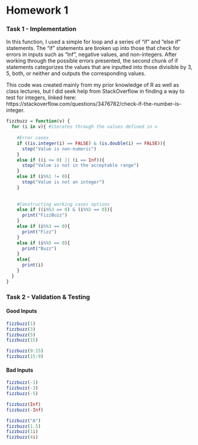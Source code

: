 Homework 1
========================================================

### Task 1 - Implementation



In this function, I used a simple for loop and a series of "if" and "else if" statements.
The "if" statements are broken up into those that check for errors in inputs such as "Inf",
negative values, and non-integers. After working through the possible errors presented, the
second chunk of if statements categorizes the values that are inputted into those divisible
by 3, 5, both, or neither and outputs the corresponding values.

This code was created mainly from my prior knowledge of R as well as class lectures, but I did
seek help from StackOverflow in finding a way to test for integers, linked here: https://stackoverflow.com/questions/3476782/check-if-the-number-is-integer.


```r
fizzbuzz = function(v) {
  for (i in v){ #iterates through the values defined in v
    
    #Error cases
    if ((is.integer(i) == FALSE) & (is.double(i) == FALSE)){
      stop("Value is non-numeric")
    }
    else if ((i <= 0) || (i == Inf)){
      stop("Value is not in the acceptable range")
    }
    else if (i%%1 != 0){
      stop("Value is not an integer")
    }
    
    
    #Constructing working cases options
    else if ((i%%3 == 0) & (i%%5 == 0)){
      print("FizzBuzz")
    }
    else if (i%%3 == 0){
      print("Fizz")
    }
    else if (i%%5 == 0){
      print("Buzz")
    }
    else{
      print(i)
    }
  }
}
```

### Task 2 - Validation & Testing

#### Good Inputs

```r
fizzbuzz(1)
fizzbuzz(3)
fizzbuzz(5)
fizzbuzz(15)

fizzbuzz(9:15)
fizzbuzz(15:9)
```


#### Bad Inputs

```r
fizzbuzz(-1)
fizzbuzz(-3)
fizzbuzz(-5)

fizzbuzz(Inf)
fizzbuzz(-Inf)

fizzbuzz("A")
fizzbuzz(1.5)
fizzbuzz(1i)
fizzbuzz(4i)
```

